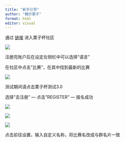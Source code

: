 ```yaml
---
title: "新手引导"
author: "糖炒栗子"
format: html
editor: visual
---
```


通过 [链接](https://challonge.com/zh_CN/communities/LIZICUP) 进入栗子杯社区

![](Picture/报名1.png)

::: callout-note
注册完账户后在设定左侧栏中可以选择"语言"
:::

在社区中点击"比赛"，在其中找到最新的比赛

![](Picture/报名2.png)

::: callout-note
测试期间请点击栗子杯测试3.0
:::

选择"去注册" — 点击"REGISTER" — 报名成功

![](Picture/报名4.png)

![](Picture/报名3.png)

![](Picture/报名5.png)

::: callout-note
点击前往设置，输入自定义名称，将比赛名改成与群名片一致
:::